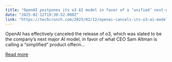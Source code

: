 ```yaml
---
title: "OpenAI postpones its o3 AI model in favor of a ‘unified’ next-gen release"
date: "2025-02-12T19:30:52.000Z"
link: "https://techcrunch.com/2025/02/12/openai-cancels-its-o3-ai-model-in-favor-of-a-unified-next-gen-release/"
---
```


OpenAI has effectively canceled the release of o3, which was slated to be the company&#8217;s next major AI model, in favor of what CEO Sam Altman is calling a &#8220;simplified&#8221; product offerin...

[Read more](https://techcrunch.com/2025/02/12/openai-cancels-its-o3-ai-model-in-favor-of-a-unified-next-gen-release/)
